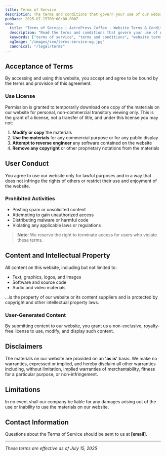 ```yaml
---
title: Terms of Service
description: The terms and conditions that govern your use of our website and services.
pubDate: 2025-07-15T00:00:00.000Z
seo:
  title: "Terms of Service | AstroPress Coffee - Website Terms & Conditions"
  description: "Read the terms and conditions that govern your use of AstroPress Coffee website and services. Understand your rights and responsibilities as a user."
  keywords: ["terms of service", "terms and conditions", "website terms", "user agreement", "legal terms", "service conditions"]
  ogImage: "/images/seo/terms-service-og.jpg"
  canonical: "/legal/terms"
---
```


## Acceptance of Terms

By accessing and using this website, you accept and agree to be bound by the terms and provision of this agreement.

### Use License

Permission is granted to temporarily download one copy of the materials on our website for personal, non-commercial transitory viewing only. This is the grant of a license, not a transfer of title, and under this license you may not:

1. **Modify or copy** the materials
2. **Use the materials** for any commercial purpose or for any public display
3. **Attempt to reverse engineer** any software contained on the website
4. **Remove any copyright** or other proprietary notations from the materials

## User Conduct

You agree to use our website only for lawful purposes and in a way that does not infringe the rights of others or restrict their use and enjoyment of the website.

### Prohibited Activities

- Posting spam or unsolicited content
- Attempting to gain unauthorized access
- Distributing malware or harmful code
- Violating any applicable laws or regulations

> **Note**: We reserve the right to terminate access for users who violate these terms.

## Content and Intellectual Property

All content on this website, including but not limited to:
- Text, graphics, logos, and images
- Software and source code
- Audio and video materials

...is the property of our website or its content suppliers and is protected by copyright and other intellectual property laws.

### User-Generated Content

By submitting content to our website, you grant us a non-exclusive, royalty-free license to use, modify, and display such content.

## Disclaimers

The materials on our website are provided on an **'as is'** basis. We make no warranties, expressed or implied, and hereby disclaim all other warranties including, without limitation, implied warranties of merchantability, fitness for a particular purpose, or non-infringement.

## Limitations

In no event shall our company be liable for any damages arising out of the use or inability to use the materials on our website.

## Contact Information

Questions about the Terms of Service should be sent to us at **[email]**.

---

*These terms are effective as of July 15, 2025*
